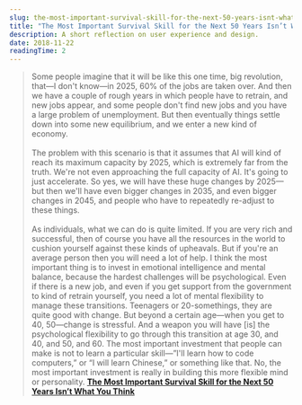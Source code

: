 ```yaml
---
slug: the-most-important-survival-skill-for-the-next-50-years-isnt-what-you-think
title: "The Most Important Survival Skill for the Next 50 Years Isn’t What You Think"
description: A short reflection on user experience and design.
date: 2018-11-22
readingTime: 2
---
```


>Some people imagine that it will be like this one time, big revolution, that—I don't know—in 2025, 60% of the jobs are taken over. And then we have a couple of rough years in which people have to retrain, and new jobs appear, and some people don't find new jobs and you have a large problem of unemployment. But then eventually things settle down into some new equilibrium, and we enter a new kind of economy.<br /><br />
The problem with this scenario is that it assumes that AI will kind of reach its maximum capacity by 2025, which is extremely far from the truth. We're not even approaching the full capacity of AI. It's going to just accelerate. So yes, we will have these huge changes by 2025—but then we'll have even bigger changes in 2035, and even bigger changes in 2045, and people who have to repeatedly re-adjust to these things.<br /><br />
As individuals, what we can do is quite limited. If you are very rich and successful, then of course you have all the resources in the world to cushion yourself against these kinds of upheavals. But if you're an average person then you will need a lot of help. I think the most important thing is to invest in emotional intelligence and mental balance, because the hardest challenges will be psychological. Even if there is a new job, and even if you get support from the government to kind of retrain yourself, you need a lot of mental flexibility to manage these transitions. Teenagers or 20-somethings, they are quite good with change. But beyond a certain age—when you get to 40, 50—change is stressful. And a weapon you will have [is] the psychological flexibility to go through this transition at age 30, and 40, and 50, and 60. The most important investment that people can make is not to learn a particular skill—”I'll learn how to code computers,” or “I will learn Chinese,” or something like that. No, the most important investment is really in building this more flexible mind or personality.
**<a href="https://www.gq.com/story/yuval-noah-harari-tech-future-survival?utm_source=densediscovery&utm_medium=email&utm_campaign=newsletter">The Most Important Survival Skill for the Next 50 Years Isn’t What You Think</a>**